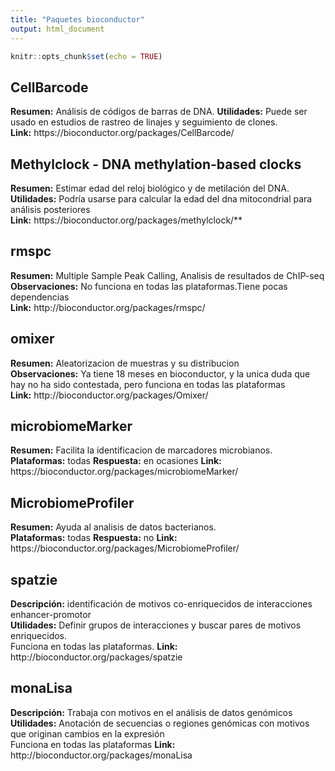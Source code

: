 ```yaml
---
title: "Paquetes bioconductor"
output: html_document
---
```


```r
knitr::opts_chunk$set(echo = TRUE)
```

## CellBarcode

**Resumen:** Análisis de códigos de barras de DNA.
**Utilidades:** Puede ser usado en estudios de rastreo de linajes y seguimiento de clones.    
**Link:** https://bioconductor.org/packages/CellBarcode/  


## Methylclock - DNA methylation-based clocks

**Resumen:** Estimar edad del reloj biológico y de metilación del DNA.   
**Utilidades:** Podría usarse para calcular la edad del dna mitocondrial para análisis posteriores  
**Link:** https://bioconductor.org/packages/methylclock/**  


## rmspc
**Resumen:** Multiple Sample Peak Calling, Analisis de resultados de ChIP-seq  
**Observaciones:** No funciona en todas las plataformas.Tiene pocas dependencias  
**Link:** http://bioconductor.org/packages/rmspc/


## omixer
**Resumen:** Aleatorizacion de muestras y su distribucion  
**Observaciones:** Ya tiene 18 meses en bioconductor, y la unica duda que hay no ha sido contestada, pero funciona en todas las plataformas  
**Link:** http://bioconductor.org/packages/Omixer/


## microbiomeMarker
**Resumen:** Facilita la identificacion de marcadores microbianos.   
**Plataformas:** todas
**Respuesta:** en ocasiones
**Link:** 	https://bioconductor.org/packages/microbiomeMarker/  


## MicrobiomeProfiler
**Resumen:** Ayuda al analisis de datos bacterianos.  
**Plataformas:** todas
**Respuesta:** no
**Link:** https://bioconductor.org/packages/MicrobiomeProfiler/  

## spatzie

**Descripción:** identificación de motivos co-enriquecidos de interacciones enhancer-promotor  
**Utilidades:** Definir grupos de interacciones y buscar pares de motivos enriquecidos.  
Funciona en todas las plataformas.
**Link:** http://bioconductor.org/packages/spatzie


## monaLisa

**Descripción:** Trabaja con motivos en el análisis de datos genómicos   
**Utilidades:** Anotación de secuencias o  regiones genómicas con motivos que originan cambios en la expresión  
Funciona en todas las plataformas
**Link:** http://bioconductor.org/packages/monaLisa
  
